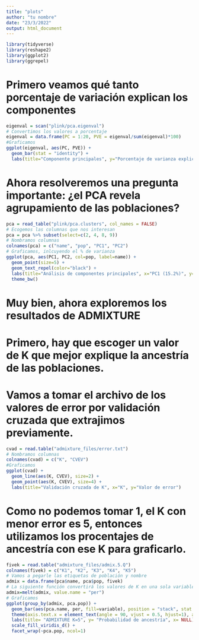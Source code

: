 ---
title: "plots"
author: "tu nombre"
date: "23/3/2022"
output: html_document
---

```{r setup, include=FALSE}
library(tidyverse)
library(reshape2)
library(ggplot2)
library(ggrepel)
```

# Primero veamos qué tanto porcentaje de variación explican los componentes

```{r}
eigenval = scan("plink/pca.eigenval")
# Convertimos los valores a porcentaje
eigenval = data.frame(PC = 1:20, PVE = eigenval/sum(eigenval)*100)
#Graficamos
ggplot(eigenval, aes(PC, PVE)) + 
  geom_bar(stat = "identity") + 
  labs(title="Componente principales", y="Porcentaje de varianza explicado") 
```

# Ahora resolveremos una pregunta importante: ¿el PCA revela agrupamiento de las poblaciones?

```{r}
pca = read_table("plink/pca.clusters", col_names = FALSE)
# Ecogemos las columnas que nos interesan
pca = pca %>% subset(select=c(2, 4, 8, 9))
# Nombramos columnas
colnames(pca) = c("name", "pop", "PC1", "PC2")
# Graficamos, inlcuyendo el % de varianza
ggplot(pca, aes(PC1, PC2, col=pop, label=name)) + 
  geom_point(size=5) + 
  geom_text_repel(color="black") +
  labs(title="Análisis de componentes principales", x="PC1 (15.2%)", y="PC2 (9.7%)", col="Población") + 
  theme_bw()
```

# Muy bien, ahora exploremos los resultados de ADMIXTURE

# Primero, hay que escoger un valor de K que mejor explique la ancestría de las poblaciones.
# Vamos a tomar el archivo de los valores de error por validación cruzada que extrajimos previamente.

```{r}
cvad = read.table("admixture_files/error.txt")
# Nombramos columnas
colnames(cvad) = c("K", "CVEV")
#Graficamos
ggplot(cvad) + 
  geom_line(aes(K, CVEV), size=2) + 
  geom_point(aes(K, CVEV), size=4) +
  labs(title="Validación cruzada de K", x="K", y="Valor de error")
```

# Como no podemos tomar 1, el K con menor error es 5, entonces utilizamos los procentajes de ancestría con ese K para graficarlo.

```{r}
fivek = read.table("admixture_files/admix.5.Q")
colnames(fivek) = c("K1", "K2", "K3", "K4", "K5")
# Vamos a pegarle las etiquetas de población y nombre
admix = data.frame(pca$name, pca$pop, fivek)
# La siguiente función convertirá los valores de K en una sola variable y los emparejará con su etiqueta.
admix=melt(admix, value.name = "per")
# Graficamos
ggplot(group_by(admix, pca.pop)) + 
  geom_bar(aes(pca.name, per, fill=variable), position = "stack", stat = "identity", width=1) + 
  theme(axis.text.x = element_text(angle = 90, vjust = 0.5, hjust=1), axis.ticks.x=element_blank(), legend.position = "none") +
  labs(title= "ADMIXTURE K=5", y= "Probabilidad de ancestría", x= NULL) +
  scale_fill_viridis_d() +
  facet_wrap(~pca.pop, ncol=1)
```
